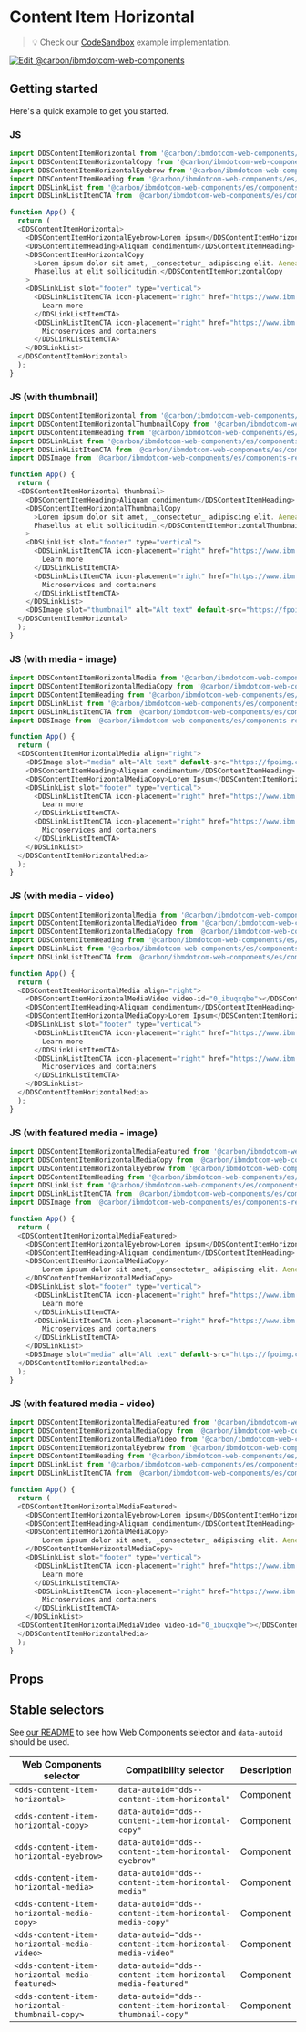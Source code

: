 
# Content Item Horizontal
> 💡 Check our
> [CodeSandbox](https://githubbox.com/carbon-design-system/carbon-for-ibm-dotcom/tree/main/packages/web-components/examples/codesandbox/components-react/content-item-horizontal)
> example implementation.

[![Edit @carbon/ibmdotcom-web-components](https://codesandbox.io/static/img/play-codesandbox.svg)](https://githubbox.com/carbon-design-system/carbon-for-ibm-dotcom/tree/main/packages/web-components/examples/codesandbox/components-react/content-item-horizontal)

## Getting started

Here's a quick example to get you started.

### JS

```javascript
import DDSContentItemHorizontal from '@carbon/ibmdotcom-web-components/es/components-react/content-item-horizontal/content-item-horizontal';
import DDSContentItemHorizontalCopy from '@carbon/ibmdotcom-web-components/es/components-react/content-item-horizontal/content-item-horizontal-copy';
import DDSContentItemHorizontalEyebrow from '@carbon/ibmdotcom-web-components/es/components-react/content-item-horizontal/content-item-horizontal-eyebrow';
import DDSContentItemHeading from '@carbon/ibmdotcom-web-components/es/components-react/content-item/content-item-heading';
import DDSLinkList from '@carbon/ibmdotcom-web-components/es/components-react/link-list/link-list';
import DDSLinkListItemCTA from '@carbon/ibmdotcom-web-components/es/components-react/cta/link-list-item-cta';

function App() {
  return (
  <DDSContentItemHorizontal>
    <DDSContentItemHorizontalEyebrow>Lorem ipsum</DDSContentItemHorizontalEyebrow>
    <DDSContentItemHeading>Aliquam condimentum</DDSContentItemHeading>
    <DDSContentItemHorizontalCopy
      >Lorem ipsum dolor sit amet, _consectetur_ adipiscing elit. Aenean et ultricies est. Mauris iaculis eget dolor nec hendrerit.
      Phasellus at elit sollicitudin.</DDSContentItemHorizontalCopy
    >
    <DDSLinkList slot="footer" type="vertical">
      <DDSLinkListItemCTA icon-placement="right" href="https://www.ibm.com" cta-type="local">
        Learn more
      </DDSLinkListItemCTA>
      <DDSLinkListItemCTA icon-placement="right" href="https://www.ibm.com" cta-type="external">
        Microservices and containers
      </DDSLinkListItemCTA>
    </DDSLinkList>
  </DDSContentItemHorizontal>
  );
}
```
### JS (with thumbnail)

```javascript
import DDSContentItemHorizontal from '@carbon/ibmdotcom-web-components/es/components-react/content-item-horizontal/content-item-horizontal';
import DDSContentItemHorizontalThumbnailCopy from '@carbon/ibmdotcom-web-components/es/components-react/content-item-horizontal/content-item-horizontal-thumbnail-copy';
import DDSContentItemHeading from '@carbon/ibmdotcom-web-components/es/components-react/content-item/content-item-heading';
import DDSLinkList from '@carbon/ibmdotcom-web-components/es/components-react/link-list/link-list';
import DDSLinkListItemCTA from '@carbon/ibmdotcom-web-components/es/components-react/cta/link-list-item-cta';
import DDSImage from '@carbon/ibmdotcom-web-components/es/components-react/image/image';

function App() {
  return (
  <DDSContentItemHorizontal thumbnail>
    <DDSContentItemHeading>Aliquam condimentum</DDSContentItemHeading>
    <DDSContentItemHorizontalThumbnailCopy
      >Lorem ipsum dolor sit amet, _consectetur_ adipiscing elit. Aenean et ultricies est. Mauris iaculis eget dolor nec hendrerit.
      Phasellus at elit sollicitudin.</DDSContentItemHorizontalThumbnailCopy
    >
    <DDSLinkList slot="footer" type="vertical">
      <DDSLinkListItemCTA icon-placement="right" href="https://www.ibm.com" cta-type="local">
        Learn more
      </DDSLinkListItemCTA>
      <DDSLinkListItemCTA icon-placement="right" href="https://www.ibm.com" cta-type="external">
        Microservices and containers
      </DDSLinkListItemCTA>
    </DDSLinkList>
    <DDSImage slot="thumbnail" alt="Alt text" default-src="https://fpoimg.com/960x720?text=4:3&bg_color=ee5396&text_color=161616" />
  </DDSContentItemHorizontal>
  );
}
```

### JS (with media - image)

```javascript
import DDSContentItemHorizontalMedia from '@carbon/ibmdotcom-web-components/es/components-react/content-item-horizontal/content-item-horizontal-media';
import DDSContentItemHorizontalMediaCopy from '@carbon/ibmdotcom-web-components/es/components-react/content-item-horizontal/content-item-horizontal-media-copy';
import DDSContentItemHeading from '@carbon/ibmdotcom-web-components/es/components-react/content-item/content-item-heading';
import DDSLinkList from '@carbon/ibmdotcom-web-components/es/components-react/link-list/link-list';
import DDSLinkListItemCTA from '@carbon/ibmdotcom-web-components/es/components-react/cta/link-list-item-cta';
import DDSImage from '@carbon/ibmdotcom-web-components/es/components-react/image/image';

function App() {
  return (
  <DDSContentItemHorizontalMedia align="right">
    <DDSImage slot="media" alt="Alt text" default-src="https://fpoimg.com/960x720?text=4:3&bg_color=ee5396&text_color=161616" />
    <DDSContentItemHeading>Aliquam condimentum</DDSContentItemHeading>
    <DDSContentItemHorizontalMediaCopy>Lorem Ipsum</DDSContentItemHorizontalMediaCopy>
    <DDSLinkList slot="footer" type="vertical">
      <DDSLinkListItemCTA icon-placement="right" href="https://www.ibm.com" cta-type="local">
        Learn more
      </DDSLinkListItemCTA>
      <DDSLinkListItemCTA icon-placement="right" href="https://www.ibm.com" cta-type="external">
        Microservices and containers
      </DDSLinkListItemCTA>
    </DDSLinkList>
  </DDSContentItemHorizontalMedia>
  );
}
```

### JS (with media - video)

```javascript
import DDSContentItemHorizontalMedia from '@carbon/ibmdotcom-web-components/es/components-react/content-item-horizontal/content-item-horizontal-media';
import DDSContentItemHorizontalMediaVideo from '@carbon/ibmdotcom-web-components/es/components-react/content-item-horizontal/content-item-horizontal-media-video';
import DDSContentItemHorizontalMediaCopy from '@carbon/ibmdotcom-web-components/es/components-react/content-item-horizontal/content-item-horizontal-media-copy';
import DDSContentItemHeading from '@carbon/ibmdotcom-web-components/es/components-react/content-item/content-item-heading';
import DDSLinkList from '@carbon/ibmdotcom-web-components/es/components-react/link-list/link-list';
import DDSLinkListItemCTA from '@carbon/ibmdotcom-web-components/es/components-react/cta/link-list-item-cta';

function App() {
  return (
  <DDSContentItemHorizontalMedia align="right">
    <DDSContentItemHorizontalMediaVideo video-id="0_ibuqxqbe"></DDSContentItemHorizontalMediaVideo>
    <DDSContentItemHeading>Aliquam condimentum</DDSContentItemHeading>
    <DDSContentItemHorizontalMediaCopy>Lorem Ipsum</DDSContentItemHorizontalMediaCopy>
    <DDSLinkList slot="footer" type="vertical">
      <DDSLinkListItemCTA icon-placement="right" href="https://www.ibm.com" cta-type="local">
        Learn more
      </DDSLinkListItemCTA>
      <DDSLinkListItemCTA icon-placement="right" href="https://www.ibm.com" cta-type="external">
        Microservices and containers
      </DDSLinkListItemCTA>
    </DDSLinkList>
  </DDSContentItemHorizontalMedia>
  );
}
```

### JS (with featured media - image)

```javascript
import DDSContentItemHorizontalMediaFeatured from '@carbon/ibmdotcom-web-components/es/components-react/content-item-horizontal/content-item-horizontal-media-featured';
import DDSContentItemHorizontalMediaCopy from '@carbon/ibmdotcom-web-components/es/components-react/content-item-horizontal/content-item-horizontal-media-copy';
import DDSContentItemHorizontalEyebrow from '@carbon/ibmdotcom-web-components/es/components-react/content-item-horizontal/content-item-horizontal-eyebrow';
import DDSContentItemHeading from '@carbon/ibmdotcom-web-components/es/components-react/content-item/content-item-heading';
import DDSLinkList from '@carbon/ibmdotcom-web-components/es/components-react/link-list/link-list';
import DDSLinkListItemCTA from '@carbon/ibmdotcom-web-components/es/components-react/cta/link-list-item-cta';
import DDSImage from '@carbon/ibmdotcom-web-components/es/components-react/image/image';

function App() {
  return (
  <DDSContentItemHorizontalMediaFeatured>
    <DDSContentItemHorizontalEyebrow>Lorem ipsum</DDSContentItemHorizontalEyebrow>
    <DDSContentItemHeading>Aliquam condimentum</DDSContentItemHeading>
    <DDSContentItemHorizontalMediaCopy>
        Lorem ipsum dolor sit amet, _consectetur_ adipiscing elit. Aenean et ultricies est. Mauris iaculis eget dolor nec hendrerit. Phasellus at elit sollicitudin.
    </DDSContentItemHorizontalMediaCopy>
    <DDSLinkList slot="footer" type="vertical">
      <DDSLinkListItemCTA icon-placement="right" href="https://www.ibm.com" cta-type="local">
        Learn more
      </DDSLinkListItemCTA>
      <DDSLinkListItemCTA icon-placement="right" href="https://www.ibm.com" cta-type="external">
        Microservices and containers
      </DDSLinkListItemCTA>
    </DDSLinkList>
    <DDSImage slot="media" alt="Alt text" default-src="https://fpoimg.com/960x720?text=4:3&bg_color=ee5396&text_color=161616" />
  </DDSContentItemHorizontalMedia>
  );
}
```

### JS (with featured media - video)

```javascript
import DDSContentItemHorizontalMediaFeatured from '@carbon/ibmdotcom-web-components/es/components-react/content-item-horizontal/content-item-horizontal-media-featured';
import DDSContentItemHorizontalMediaCopy from '@carbon/ibmdotcom-web-components/es/components-react/content-item-horizontal/content-item-horizontal-media-copy';
import DDSContentItemHorizontalMediaVideo from '@carbon/ibmdotcom-web-components/es/components-react/content-item-horizontal/content-item-horizontal-media-video';
import DDSContentItemHorizontalEyebrow from '@carbon/ibmdotcom-web-components/es/components-react/content-item-horizontal/content-item-horizontal-eyebrow';
import DDSContentItemHeading from '@carbon/ibmdotcom-web-components/es/components-react/content-item/content-item-heading';
import DDSLinkList from '@carbon/ibmdotcom-web-components/es/components-react/link-list/link-list';
import DDSLinkListItemCTA from '@carbon/ibmdotcom-web-components/es/components-react/cta/link-list-item-cta';

function App() {
  return (
  <DDSContentItemHorizontalMediaFeatured>
    <DDSContentItemHorizontalEyebrow>Lorem ipsum</DDSContentItemHorizontalEyebrow>
    <DDSContentItemHeading>Aliquam condimentum</DDSContentItemHeading>
    <DDSContentItemHorizontalMediaCopy>
        Lorem ipsum dolor sit amet, _consectetur_ adipiscing elit. Aenean et ultricies est. Mauris iaculis eget dolor nec hendrerit. Phasellus at elit sollicitudin.
    </DDSContentItemHorizontalMediaCopy>
    <DDSLinkList slot="footer" type="vertical">
      <DDSLinkListItemCTA icon-placement="right" href="https://www.ibm.com" cta-type="local">
        Learn more
      </DDSLinkListItemCTA>
      <DDSLinkListItemCTA icon-placement="right" href="https://www.ibm.com" cta-type="external">
        Microservices and containers
      </DDSLinkListItemCTA>
    </DDSLinkList>
  <DDSContentItemHorizontalMediaVideo video-id="0_ibuqxqbe"></DDSContentItemHorizontalMediaVideo>
  </DDSContentItemHorizontalMedia>
  );
}
```

## Props

<Props of={PropTypesRef} />

## Stable selectors

See [our README](https://github.com/carbon-design-system/carbon-for-ibm-dotcom/tree/main/packages/web-components#stable-selectors-for-analytics-and-integratione2e-testing-in-web-components) to see how Web Components selector and `data-autoid` should be used.

| Web Components selector               | Compatibility selector                                                     | Description |
| ------------------------------------- | -------------------------------------------------------------------------- | ----------- |
| `<dds-content-item-horizontal>`                      | `data-autoid="dds--content-item-horizontal"`                | Component   |
| `<dds-content-item-horizontal-copy>`                 | `data-autoid="dds--content-item-horizontal-copy"`           | Component   |
| `<dds-content-item-horizontal-eyebrow>`              | `data-autoid="dds--content-item-horizontal-eyebrow"`        | Component   |
| `<dds-content-item-horizontal-media>`                | `data-autoid="dds--content-item-horizontal-media"`          | Component   |
| `<dds-content-item-horizontal-media-copy>`           | `data-autoid="dds--content-item-horizontal-media-copy"`     | Component   |
| `<dds-content-item-horizontal-media-video>`          | `data-autoid="dds--content-item-horizontal-media-video"`    | Component   |
| `<dds-content-item-horizontal-media-featured>`       | `data-autoid="dds--content-item-horizontal-media-featured"` | Component   |
| `<dds-content-item-horizontal-thumbnail-copy>`       | `data-autoid="dds--content-item-horizontal-thumbnail-copy"` | Component   |

<Description markdown={contributing} />
